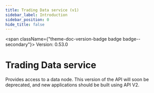 ```yaml
---
title: Trading Data service (v1)
sidebar_label: Introduction
sidebar_position: 0
hide_title: false
---
```



<span className={"theme-doc-version-badge badge badge--secondary"}>
  Version: 0.53.0
</span>

# Trading Data service

Provides access to a data node. This version of the API will soon be deprecated, and new applications should
be built using API V2.
